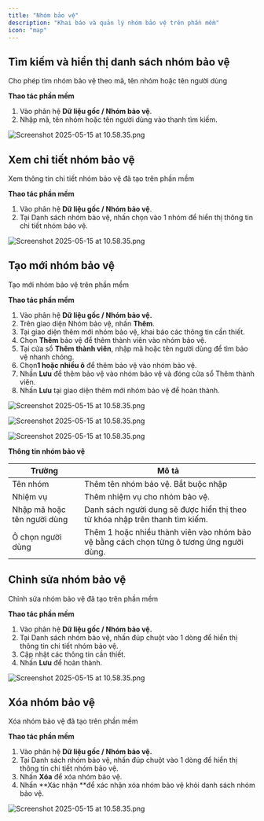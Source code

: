 ```yaml
---
title: "Nhóm bảo vệ"
description: "Khai báo và quản lý nhóm bảo vệ trên phần mềm"
icon: "map"
---
```


## **Tìm kiếm và hiển thị danh sách nhóm bảo vệ**

Cho phép tìm nhóm bảo vệ theo mã, tên nhóm hoặc tên người dùng

**Thao tác phần mềm**

1. Vào phân hệ **Dữ liệu gốc / Nhóm bảo vệ**.
2. Nhập mã, tên nhóm hoặc tên người dùng vào thanh tìm kiếm.

<img
  src="/images/Screenshot2025-05-15at15.32.45.png"
  alt="Screenshot 2025-05-15 at 10.58.35.png"
  title="Hình ảnh"
  className="border mr-auto"
/>

## **Xem chi tiết nhóm bảo vệ**

Xem thông tin chi tiết nhóm bảo vệ đã tạo trên phần mềm

**Thao tác phần mềm**

1. Vào phân hệ **Dữ liệu gốc / Nhóm bảo vệ**.
2. Tại Danh sách nhóm bảo vệ, nhấn chọn vào 1 nhóm để hiển thị thông tin chi tiết nhóm bảo vệ.

<img
  src="/images/Screenshot2025-05-15at15.34.30.png"
  alt="Screenshot 2025-05-15 at 10.58.35.png"
  title="Hình ảnh"
  className="border mr-auto"
/>

## **Tạo mới nhóm bảo vệ**

Tạo mới nhóm bảo vệ trên phần mềm

**Thao tác phần mềm**

1. Vào phân hệ **Dữ liệu gốc / Nhóm bảo vệ.**
2. Trên giao diện Nhóm bảo vệ, nhấn **Thêm**.
3. Tại giao diện thêm mới nhóm bảo vệ, khai báo các thông tin cần thiết.
4. Chọn **Thêm** bảo vệ để thêm thành viên vào nhóm bảo vệ.
5. Tại cửa sổ **Thêm thành viên**, nhập mã hoặc tên người dùng để tìm bảo vệ nhanh chóng.
6. Chọn**1 hoặc nhiều ô**  để thêm bảo vệ vào nhóm bảo vệ.
7. Nhấn **Lưu** để thêm bảo vệ vào nhóm bảo vệ và đóng cửa sổ Thêm thành viên.
8. Nhấn **Lưu** tại giao diện thêm mới nhóm bảo vệ để hoàn thành.

<img
  src="/images/Screenshot2025-05-15at15.36.00.png"
  alt="Screenshot 2025-05-15 at 10.58.35.png"
  title="Hình ảnh"
  className="border mr-auto"
/>

<img
  src="/images/Screenshot2025-05-15at15.36.39.png"
  alt="Screenshot 2025-05-15 at 10.58.35.png"
  title="Hình ảnh"
  className="border mr-auto"
/>

<img
  src="/images/Screenshot2025-05-15at15.37.48.png"
  alt="Screenshot 2025-05-15 at 10.58.35.png"
  title="Hình ảnh"
  className="border mr-auto"
/>

**Thông tin nhóm bảo vệ**

| Trường                      | Mô tả                                                                                    |
| --------------------------- | ---------------------------------------------------------------------------------------- |
| Tên nhóm                    | Thêm tên nhóm bảo vệ. Bắt buộc nhập                                                      |
| Nhiệm vụ                    | Thêm nhiệm vụ cho nhóm bảo vệ.                                                           |
| Nhập mã hoặc tên người dùng | Danh sách người dung sẽ được hiển thị theo từ khóa nhập trên thanh tìm kiếm.             |
| Ô chọn người dùng           | Thêm 1 hoặc nhiều thành viên vào nhóm bảo vệ bằng cách chọn từng ô tương ứng người dùng. |

## Chỉnh sửa nhóm bảo vệ

Chỉnh sửa nhóm bảo vệ đã tạo trên phần mềm

**Thao tác phần mềm**

1. Vào phân hệ **Dữ liệu gốc / Nhóm bảo vệ.**
2. Tại Danh sách nhóm bảo vệ, nhấn đúp chuột vào 1 dòng để hiển thị thông tin chi tiết nhóm bảo vệ.
3. Cập nhật các thông tin cần thiết.
4. Nhấn **Lưu** để hoàn thành.

<img
  src="/images/Screenshot2025-05-15at15.41.43.png"
  alt="Screenshot 2025-05-15 at 10.58.35.png"
  title="Hình ảnh"
  className="border mr-auto"
/>

## **Xóa nhóm bảo vệ**

Xóa nhóm bảo vệ đã tạo trên phần mềm

**Thao tác phần mềm**

1. Vào phân hệ **Dữ liệu gốc / Nhóm bảo vệ.**
2. Tại Danh sách nhóm bảo vệ, nhấn đúp chuột vào 1 dòng để hiển thị thông tin chi tiết nhóm bảo vệ.
3. Nhấn **Xóa** để xóa nhóm bảo vệ.
4. Nhấn \*\*Xác nhận \*\*để xác nhận xóa nhóm bảo vệ khỏi danh sách nhóm bảo vệ.

<img
  src="/images/Screenshot2025-05-15at15.43.16.png"
  alt="Screenshot 2025-05-15 at 10.58.35.png"
  title="Hình ảnh"
  className="border mr-auto"
/>